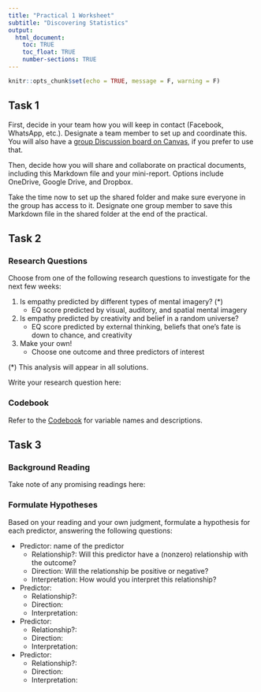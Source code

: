 ---
title: "Practical 1 Worksheet"
subtitle: "Discovering Statistics"
output: 
  html_document:
    toc: TRUE
    toc_float: TRUE
    number-sections: TRUE
---

```{r setup, include=FALSE}
knitr::opts_chunk$set(echo = TRUE, message = F, warning = F)
```

## Task 1

First, decide in your team how you will keep in contact (Facebook, WhatsApp, etc.). Designate a team member to set up and coordinate this. You will also have a [group Discussion board on Canvas](https://canvas.sussex.ac.uk/courses/12722/discussion_topics/89859), if you prefer to use that.

Then, decide how you will share and collaborate on practical documents, including this Markdown file and your mini-report. Options include OneDrive, Google Drive, and Dropbox.

Take the time now to set up the shared folder and make sure everyone in the group has access to it. Designate one group member to save this Markdown file in the shared folder at the end of the practical.

## Task 2

### Research Questions

Choose from one of the following research questions to investigate for the next few weeks:

1. Is empathy predicted by different types of mental imagery? (*)
    * EQ score predicted by visual, auditory, and spatial mental imagery
2. Is empathy predicted by creativity and belief in a random universe?
    * EQ score predicted by external thinking, beliefs that one's fate is down to chance, and creativity
3. Make your own!
    * Choose one outcome and three predictors of interest

(*) This analysis will appear in all solutions.

Write your research question here:

### Codebook

Refer to the [Codebook](https://rebrand.ly/cs_codebook) for variable names and descriptions.

## Task 3

### Background Reading

Take note of any promising readings here:


### Formulate Hypotheses

Based on your reading and your own judgment, formulate a hypothesis for each predictor, answering the following questions:

* Predictor: name of the predictor
  * Relationship?: Will this predictor have a (nonzero) relationship with the outcome?
  * Direction: Will the relationship be positive or negative?
  * Interpretation: How would you interpret this relationship?

* Predictor:
  * Relationship?:
  * Direction:
  * Interpretation:
* Predictor:
  * Relationship?:
  * Direction:
  * Interpretation:
* Predictor:
  * Relationship?:
  * Direction:
  * Interpretation:

